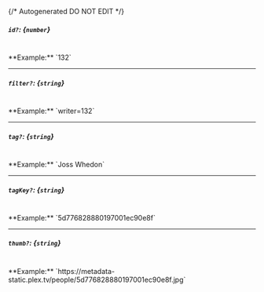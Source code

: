 {/* Autogenerated DO NOT EDIT  */}
##### `id?`: *{`number`}*
<br/>
**Example:** `132`

---
##### `filter?`: *{`string`}*
<br/>
**Example:** `writer=132`

---
##### `tag?`: *{`string`}*
<br/>
**Example:** `Joss Whedon`

---
##### `tagKey?`: *{`string`}*
<br/>
**Example:** `5d776828880197001ec90e8f`

---
##### `thumb?`: *{`string`}*
<br/>
**Example:** `https://metadata-static.plex.tv/people/5d776828880197001ec90e8f.jpg`



